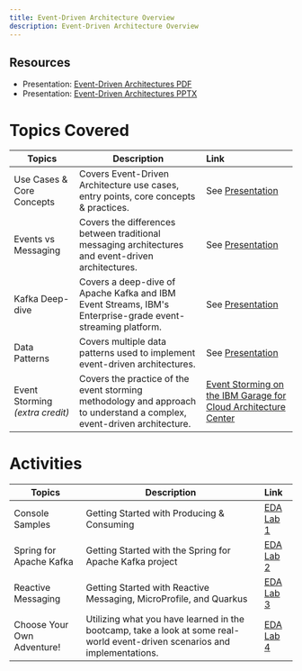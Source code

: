 ```yaml
---
title: Event-Driven Architecture Overview
description: Event-Driven Architecture Overview
---
```


## Resources

- Presentation: [Event-Driven Architectures PDF](/slides/07-Event-Driven-Architectures.pdf)
- Presentation: [Event-Driven Architectures PPTX](/slides/07-Event-Driven-Architectures.pptx.zip)

# Topics Covered

| Topics                            | Description         | Link        |
| --------------------------------| ------------------  |:----------- |
| Use Cases & Core Concepts | Covers Event-Driven Architecture use cases, entry points, core concepts &  practices. | See [Presentation](/slides/07-Event-Driven-Architectures.pdf) |
| Events vs Messaging | Covers the differences between traditional messaging architectures and event-driven architectures. | See [Presentation](/slides/07-Event-Driven-Architectures.pdf) |
| Kafka Deep-dive | Covers a deep-dive of Apache Kafka and IBM Event Streams, IBM's Enterprise-grade event-streaming platform. | See [Presentation](/slides/07-Event-Driven-Architectures.pdf) |
| Data Patterns | Covers multiple data patterns used to implement event-driven architectures. | See [Presentation](/slides/07-Event-Driven-Architectures.pdf) |
| Event Storming _(extra credit)_ | Covers the practice of the event storming methodology and approach to understand a complex, event-driven architecture. | [Event Storming on the IBM Garage for Cloud Architecture Center](https://www.ibm.com/cloud/architecture/architecture/practices/event-storming-methodology-architecture) |

# Activities

| Topics                            | Description         | Link        |
| --------------------------------| ------------------  |:----------- |
| Console Samples | Getting Started with Producing & Consuming | [EDA Lab 1](../eda/activities/labs/lab1/) |
| Spring for Apache Kafka | Getting Started with the Spring for Apache Kafka project | [EDA Lab 2](../eda/activities/labs/lab2/) |
| Reactive Messaging | Getting Started with Reactive Messaging, MicroProfile, and Quarkus | [EDA Lab 3](../eda/activities/labs/lab3/) |
| Choose Your Own Adventure! | Utilizing what you have learned in the bootcamp, take a look at some real-world event-driven scenarios and implementations. | [EDA Lab 4](../eda/activities/labs/lab4/)  |
